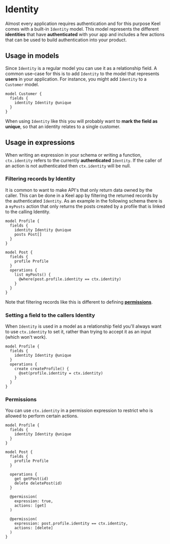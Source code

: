 # Identity

Almost every application requires authentication and for this purpose Keel comes with a built-in `Identity` model. This model represents the different **identities** that have **authenticated** with your app and includes a few actions that can be used to build authentication into your product.

## Usage in models

Since `Identity` is a regular model you can use it as a relationship field. A common use-case for this is to add `Identity` to the model that represents **users** in your application. For instance, you might add `Identity` to a `Customer` model.

```keel
model Customer {
  fields {
    identity Identity @unique
  }
}
```

When using `Identity` like this you will probably want to **mark the field as unique**, so that an identity relates to a single customer.

## Usage in expressions

When writing an expression in your schema or writing a function, `ctx.identity` refers to the currently **authenticated** `Identity`. If the caller of an action is not authenticated then `ctx.identity` will be null.

### Filtering records by Identity

It is common to want to make API's that only return data owned by the caller. This can be done in a Keel app by filtering the returned records by the authenticated `Identity`. As an example in the following schema there is a `myPosts` action that only returns the posts created by a profile that is linked to the calling Identity.

```keel {3,10,14}
model Profile {
  fields {
    identity Identity @unique
    posts Post[]
  }
}

model Post {
  fields {
    profile Profile
  }
  operations {
    list myPosts() {
      @where(post.profile.identity == ctx.identity)
    }
  }
}
```

Note that filtering records like this is different to defining [**permissions**](/permissions).

### Setting a field to the callers Identity

When `Identity` is used in a model as a relationship field you'll always want to use `ctx.identity` to set it, rather than trying to accept it as an input (which won't work).

```keel
model Profile {
  fields {
    identity Identity @unique
  }
  operations {
    create createProfile() {
      @set(profile.identity = ctx.identity)
    }
  }
}
```

### Permissions

You can use `ctx.identity` in a permission expression to restrict who is allowed to perform certain actions.

```keel {22}
model Profile {
  fields {
    identity Identity @unique
  }
}

model Post {
  fields {
    profile Profile
  }

  operations {
    get getPost(id)
    delete deletePost(id)
  }

  @permission(
    expression: true,
    actions: [get]
  )

  @permission(
    expression: post.profile.identity == ctx.identity,
    actions: [delete]
  )
}
```